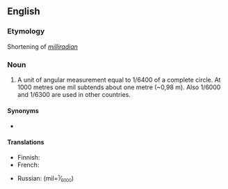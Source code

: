 ==English==
{{wikipedia}}

===Etymology===
Shortening of ''[[milliradian]]''

===Noun===
{{en-noun}}

# {{lb|en|military}} A unit of angular measurement equal to 1/6400 of a complete circle. At 1000 metres one mil subtends about one metre (~0,98 m). Also 1/6000 and 1/6300 are used in other countries.

====Synonyms====
* {{l|en|mil}}

====Translations====
{{trans-top|unit of angular measurement}}
* Finnish: {{t|fi|piiru}} {{q|{{frac|1|6000}}}}
* French: {{t+|fr|millième|m}}
{{trans-mid}}
* Russian: {{t+|ru|мил|m}} (mil=<small><sup>1</sup><big>⁄</big><sub>6000</sub></small>)
{{trans-bottom}}